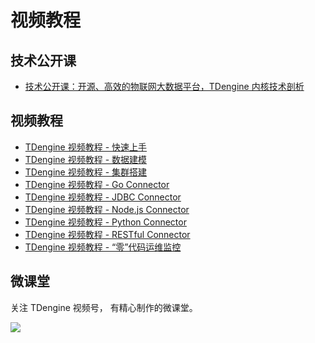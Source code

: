 # 视频教程

##

## 技术公开课

- [技术公开课：开源、高效的物联网大数据平台，TDengine 内核技术剖析](https://www.taosdata.com/blog/2020/12/25/2126.html)

## 视频教程

- [TDengine 视频教程 - 快速上手](https://www.taosdata.com/blog/2020/11/11/1941.html)
- [TDengine 视频教程 - 数据建模](https://www.taosdata.com/blog/2020/11/11/1945.html)
- [TDengine 视频教程 - 集群搭建](https://www.taosdata.com/blog/2020/11/11/1961.html)
- [TDengine 视频教程 - Go Connector](https://www.taosdata.com/blog/2020/11/11/1951.html)
- [TDengine 视频教程 - JDBC Connector](https://www.taosdata.com/blog/2020/11/11/1955.html)
- [TDengine 视频教程 - Node.js Connector](https://www.taosdata.com/blog/2020/11/11/1957.html)
- [TDengine 视频教程 - Python Connector](https://www.taosdata.com/blog/2020/11/11/1963.html)
- [TDengine 视频教程 - RESTful Connector](https://www.taosdata.com/blog/2020/11/11/1965.html)
- [TDengine 视频教程 - “零”代码运维监控](https://www.taosdata.com/blog/2020/11/11/1959.html)

## 微课堂

关注 TDengine 视频号， 有精心制作的微课堂。

<img src="/img/shi-pin-hao.png" width={350} />
